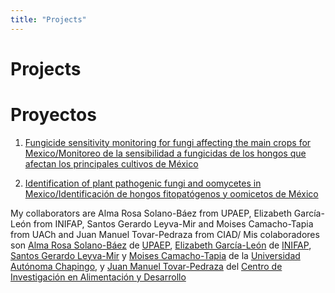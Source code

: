 ```yaml
---
title: "Projects"
---
```

  
# Projects
# Proyectos

1. [Fungicide sensitivity monitoring for fungi affecting the main crops for Mexico/Monitoreo de la sensibilidad a fungicidas de los hongos que afectan los principales cultivos de México](https://www.researchgate.net/project/Fungicide-sensitivity-monitoring-for-fungi-affecting-the-main-crops-for-Mexico)  

2. [Identification of plant pathogenic fungi and oomycetes in Mexico/Identificación de hongos fitopatógenos y oomicetos de México](https://www.researchgate.net/project/Identification-of-plant-pathogenic-fungi-and-oomycetes-in-Mexico)



My collaborators are Alma Rosa Solano-Báez from UPAEP, Elizabeth García-León from INIFAP, Santos Gerardo Leyva-Mir and Moises Camacho-Tapia from UACh and Juan Manuel Tovar-Pedraza from CIAD/ Mis colaboradores son [Alma Rosa Solano-Báez]( https://www.researchgate.net/lab/Alma-Rosa-Solano-Baez-Lab-2) de [UPAEP](https://www.upaep.mx), [Elizabeth García-León](https://www.researchgate.net/profile/Elizabeth_Garcia-Leon?_iepl%5BviewId%5D=rOtg2QiDnakel5oPwxKBBfDN&_iepl%5Bcontexts%5D%5B0%5D=projectUpdatesLog&_iepl%5BinteractionType%5D=projectViewCollaboratorProfile) de [INIFAP](https://www.gob.mx/inifap), [Santos Gerardo Leyva-Mir](https://www.researchgate.net/profile/Santos_Leyva-Mir) y [Moises Camacho-Tapia](https://www.researchgate.net/profile/Moises_Camacho-Tapia2) de la [Universidad Autónoma Chapingo](http://web.chapingo.mx), y  [Juan Manuel Tovar-Pedraza](https://www.researchgate.net/profile/Juan_Tovar-Pedraza) del [Centro de Investigación en Alimentación y Desarrollo](https://www.ciad.mx)

